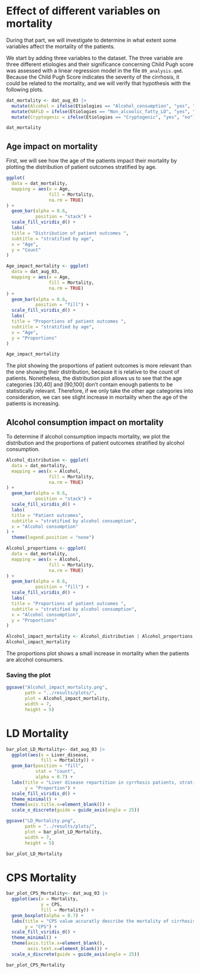 # Effect of different variables on mortality

During that part, we will investigate to determine in what extent some variables affect the mortality of the patients.

We start by adding three variables to the dataset. The three variable are three different etiologies and their significance concerning Child Pugh score was assessed with a linear regression model in the file `09_analysis.qmd`. Because the Child Pugh Score indicates the severity of the cirrhosis, it could be related to the mortality, and we will verify that hypothesis with the following plots.

```r
dat_mortality <- dat_aug_03 |> 
  mutate(Alcohol = ifelse(Etiologies == "Alcohol_consumption", "yes", "no")) |> 
  mutate(NAFLD = ifelse(Etiologies == "Non_alcoolic_fatty_LD", "yes", "no")) |> 
  mutate(Cryptogenic = ifelse(Etiologies == "Cryptogenic", "yes", "no")) 

dat_mortality

```

## Age impact on mortality

First, we will see how the age of the patients impact their mortality by plotting the distribution of patient outcomes stratified by age.

```r

ggplot(
  data = dat_mortality,
  mapping = aes(x = Age,
                fill = Mortality,
                na.rm = TRUE)
) +
  geom_bar(alpha = 0.6,
           position = "stack") +
  scale_fill_viridis_d() +
  labs(
  title = "Distribution of patient outcomes ",
  subtitle = "stratified by age",
  x = "Age",
  y = "Count"
)

```

```r
Age_impact_mortality <- ggplot(
  data = dat_aug_03,
  mapping = aes(x = Age,
                fill = Mortality,
                na.rm = TRUE)
) +
  geom_bar(alpha = 0.6,
           position = "fill") +
  scale_fill_viridis_d() +
  labs(
  title = "Proportions of patient outcomes ",
  subtitle = "stratified by age",
  x = "Age",
  y = "Proportions"
)

Age_impact_mortality
```

The plot showing the proportions of patient outcomes is more relevant than the one showing their distribution, because it is relative to the count of patients. Nonetheless, the distribution plot allows us to see that the age categories \[30,40\] and \[90,100\] don't contain enough patients to be statistically relevant. Therefore, if we only take the other age categories into consideration, we can see slight increase in mortality when the age of the patients is increasing.

## Alcohol consumption impact on mortality

To determine if alcohol consumption impacts mortality, we plot the distribution and the proportions of patient outcomes stratified by alcohol consumption.

```r
Alcohol_distribution <- ggplot(
  data = dat_mortality,
  mapping = aes(x = Alcohol,
                fill = Mortality,
                na.rm = TRUE)
) +
  geom_bar(alpha = 0.6,
           position = "stack") +
  scale_fill_viridis_d() +
  labs(
  title = "Patient outcomes",
  subtitle = "stratified by alcohol consumption",
  x = "Alcohol consumption"
) + 
  theme(legend.position = "none")
```

```r
Alcohol_proportions <- ggplot(
  data = dat_mortality,
  mapping = aes(x = Alcohol,
                fill = Mortality,
                na.rm = TRUE)
) +
  geom_bar(alpha = 0.6,
           position = "fill") +
  scale_fill_viridis_d() +
  labs(
  title = "Proportions of patient outcomes ",
  subtitle = "stratified by alcohol consumption",
  x = "Alcohol consumption",
  y = "Proportions"
)

Alcohol_impact_mortality <- Alcohol_distribution | Alcohol_proportions
Alcohol_impact_mortality
```

The proportions plot shows a small increase in mortality when the patients are alcohol consumers.

### Saving the plot

```r
ggsave("Alcohol_impact_mortality.png", 
       path = "../results/plots/",
       plot = Alcohol_impact_mortality,
       width = 7,
       height = 5)
```

# LD Mortality

```r
bar_plot_LD_Mortality<- dat_aug_03 |> 
  ggplot(aes(x = Liver_disease, 
             fill = Mortality)) +
  geom_bar(position = "fill", 
           stat = "count", 
           alpha = 0.7) +
  labs(title = "Liver disease repartition in cyrrhosis patients, stratified by mortality",
       y = "Proportion") +
  scale_fill_viridis_d() +
  theme_minimal() +
  theme(axis.title.x=element_blank()) +
  scale_x_discrete(guide = guide_axis(angle = 25))

```

```r
ggsave("LD_Mortality.png", 
       path = "../results/plots/",
       plot = bar_plot_LD_Mortality,
       width = 7,
       height = 5)
```

```r
bar_plot_LD_Mortality
```

# CPS Mortality

```r
bar_plot_CPS_Mortality<- dat_aug_03 |> 
  ggplot(aes(x = Mortality,
             y = CPS,
             fill = Mortality)) +
  geom_boxplot(alpha = 0.7) +
  labs(title = "CPS value accuratly describe the mortality of cirrhosis' patients ",
       y = "CPS") +
  scale_fill_viridis_d() +
  theme_minimal() +
  theme(axis.title.x=element_blank(),
        axis.text.x=element_blank()) +
  scale_x_discrete(guide = guide_axis(angle = 25))

bar_plot_CPS_Mortality

```
